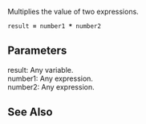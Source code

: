 Multiplies the value of two expressions.

 result '''=''' number1 '''*''' number2
==Parameters==
; result: Any variable.
; number1: Any expression.
; number2: Any expression.

==See Also==

              

              

              
